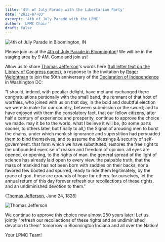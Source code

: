 ```yaml
---
title: '4th of July Parade with the Libertarian Party'
date: '2022-07-03'
excerpt: '4th of July Parade with the LPMC'
author: 'LPMC Chair'
draft: false
---
```


<img src="https://bloomington.in.gov/sites/default/files/styles/cover_large/public/2021-09/Fourth%20of%20July%20Parade.jpg" alt="4th of July Parade in Bloomington, IN" />


Please join us at the [4th of July Parade in Bloomington](https://bloomington.in.gov/parks/events/fourth-of-july-parade)! We will be in the staging area by 9 AM. Come and join us!

Allow us to share [Thomas Jefferson](https://www.whitehouse.gov/about-the-white-house/presidents/thomas-jefferson/)'s words here ([full letter text on the Library of Congress pages](https://www.loc.gov/exhibits/jefferson/214.html)), a response to the invitation by [Roger Weightman](https://en.wikipedia.org/wiki/Roger_C._Weightman) to join the 50th anniversary of the [Declaration of Independence](https://www.archives.gov/founding-docs/declaration) in Washington DC:

"I should, indeed, with peculiar delight, have met and exchanged there congratulations personally with the small band, the remnant of that host of worthies, who joined with us on that day, in the bold and doubtful election we were to make for our country, between submission or the sword; and to have enjoyed with them the consolatory fact, that our fellow citizens, after half a century of experience and prosperity, continue to approve the choice we made. may it be to the world, what I believe it will be, (to some parts sooner, to others later, but finally to all,) the Signal of arousing men to burst the chains, under which monkish ignorance and superstition had persuaded them to bind themselves, and to assume the blessings & security of self-government. that form which we have substituted, restores the free right to the unbounded exercise of reason and freedom of opinion. all eyes are opened, or opening, to the rights of man. the general spread of the light of science has already laid open to every view. the palpable truth, that the mass of mankind has not been born with saddles on their backs, nor a favored few booted and spurred, ready to ride them legitimately, by the grace of god. these are grounds of hope for others. for ourselves, let the annual return of this day forever refresh our recollections of these rights, and an undiminished devotion to them."

([Thomas Jefferson](https://www.whitehouse.gov/about-the-white-house/presidents/thomas-jefferson/), June 24, 1826)


<img src="https://www.whitehouse.gov/wp-content/uploads/2021/01/03_thomas_jefferson.jpg?resize=320,320" alt="Thomas Jefferson" />


We continue to approve this choice now almost 250 years later! Let us jointly "refresh our recollections of these rights and an undiminished devotion to them" tomorrow in Bloomington Indiana and all over the Nation!

Your LPMC Team!
